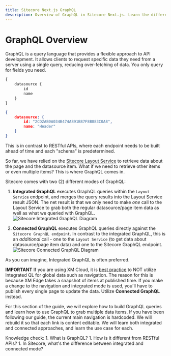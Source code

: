 ```yaml
---
title: Sitecore Next.js GraphQL
description: Overview of GraphQL in Sitecore Next.js. Learn the difference between Sitecore's Integrated GraphQL and Connected GraphQL.
---
```


# GraphQL Overview
GraphQL is a query language that provides a flexible approach to API development.  It allows clients to request specific data they need from a server using a single query,
reducing over-fetching of data. You only query for fields you need.
``` graphql filename="QUERY"
{
    datasource {
        id
        name
    }
}
```
``` json filename="RESPONSE"
{
    datasource: {
        id: "2CD2AB0A034B474A891B87F8B883C0A8",
        name: "Header"
    }
}
```
This is in contrast to RESTful APIs, where each endpoint needs to be built ahead of time and each "schema" is predetermined.

So far, we have relied on the [Sitecore Layout Service](/build/sitecore-nextjs-component-content-editable#sitecore-layout-service) to retrieve data about the page and the datasource item.
What if we need to retrieve other items or even multiple items? This is where GraphQL comes in.

Sitecore comes with two (2) different modes of GraphQL:

1. **Integrated GraphQL** executes GraphQL queries within the `Layout Service` endpoint, and merges the query results into the Layout Service result JSON.
The net result is that we only need to make *one* call to the Layout Service to grab both the regular datasource/page item data as well as what we queried with GraphQL.
![Sitecore Integrated GraphQL Diagram](../../public/images/graphql/diagram-integrated-graphql.png)

1. **Connected GraphQL** executes GraphQL queries directly against the `Sitecore GraphQL endpoint`. In contrast to the integrated GraphQL, this is an *additional* call -
one to the `Layout Service` (to get data about datasource/page item data) and one to the Sitecore GraphQL endpoint.
![Sitecore Connected GraphQL Diagram](../../public/images/graphql/diagram-connected-graphql.png)

As you can imagine, Integrated GraphQL is often preferred.

**IMPORTANT** If you are using XM Cloud, it is [best practice](https://doc.sitecore.com/xp/en/developers/101/developer-tools/experience-edge-for-xm-best-practices.html#do-not-put-global-data-in-the-layout-service-output-for-pages) to NOT utilize Integrated QL for global data such as navigation. The reason for this is because XM Edge takes a snapshot of items at published time. If you make a change to the navigation and integrated mode is used, you'll have to publish every single page to update the data. Utilize **Connected GraphQL** instead.

For this section of the guide, we will explore how to build GraphQL queries and learn how to use GraphQL to grab multiple data items. If you have been following our guide,
the current main navigation is hardcoded. We will rebuild it so that each link is content editable.
We will learn both integrated and connected approaches, and learn the use case for each.

<Callout>
  Knowledge check:  
    1. What is GraphQL?
    1. How is it different from RESTful APIs?
    1. In Sitecore, what's the difference between integrated and connected mode?
</Callout>
